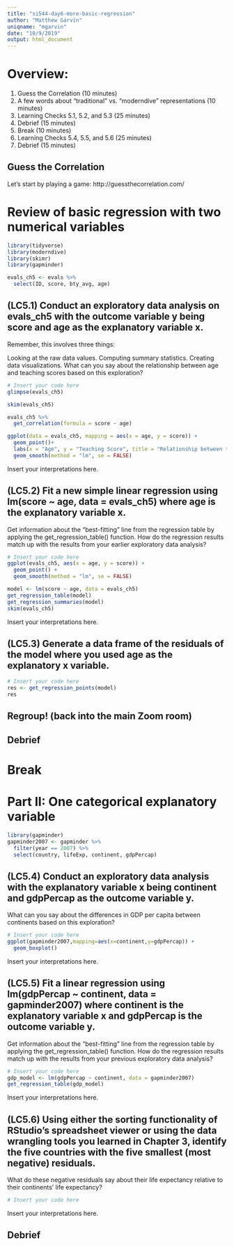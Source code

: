 ```yaml
---
title: "si544-day6-more-basic-regression"
author: "Matthew Garvin"
uniqname: "mgarvin"
date: "10/9/2019"
output: html_document
---
```


# Overview:

1. Guess the Correlation (10 minutes)
2. A few words about "traditional" vs. "moderndive" representations (10 minutes)
3. Learning Checks 5.1, 5.2, and 5.3 (25 minutes)
4. Debrief (15 minutes)
5. Break (10 minutes)
6. Learning Checks 5.4, 5.5, and 5.6 (25 minutes)
7. Debrief (15 minutes)

## Guess the Correlation

Let's start by playing a game:  http://guessthecorrelation.com/

# Review of basic regression with two numerical variables

```r
library(tidyverse)
library(moderndive)
library(skimr)
library(gapminder)
```


```r
evals_ch5 <- evals %>%
  select(ID, score, bty_avg, age)
```


## (LC5.1) Conduct an exploratory data analysis on evals_ch5 with the outcome variable y being score and age as the  explanatory variable x. 

Remember, this involves three things:

Looking at the raw data values.
Computing summary statistics.
Creating data visualizations.
What can you say about the relationship between age and teaching scores based on this exploration?

```r
# Insert your code here
glimpse(evals_ch5)

skim(evals_ch5)

evals_ch5 %>% 
  get_correlation(formula = score ~ age)

ggplot(data = evals_ch5, mapping = aes(x = age, y = score)) +
  geom_point()+
  labs(x = "Age", y = "Teaching Score", title = "Relationship between teaching scores and age") +
  geom_smooth(method = "lm", se = FALSE)
```

Insert your interpretations here.

## (LC5.2) Fit a new simple linear regression using lm(score ~ age, data = evals_ch5) where age is the explanatory variable x. 

Get information about the "best-fitting" line from the regression table by applying the get_regression_table() function. How do the regression results match up with the results from your earlier exploratory data analysis?

```r
# Insert your code here
ggplot(evals_ch5, aes(x = age, y = score)) +
  geom_point() +
  geom_smooth(method = "lm", se = FALSE)

model <- lm(score ~ age, data = evals_ch5)
get_regression_table(model)
get_regression_summaries(model)
skim(evals_ch5)
```

Insert your interpretations here.

## (LC5.3) Generate a data frame of the residuals of the model where you used age as the explanatory x variable.

```r
# Insert your code here
res <- get_regression_points(model)
res
```

## Regroup! (back into the main Zoom room)

## Debrief

# Break

# Part II: One categorical explanatory variable

```r
library(gapminder)
gapminder2007 <- gapminder %>%
  filter(year == 2007) %>%
  select(country, lifeExp, continent, gdpPercap)
```

## (LC5.4) Conduct an exploratory data analysis with the explanatory variable x being continent and  gdpPercap as the outcome variable y. 

What can you say about the differences in GDP per capita between continents based on this exploration?

```r
# Insert your code here
ggplot(gapminder2007,mapping=aes(x=continent,y=gdpPercap)) +
  geom_boxplot()
```

Insert your interpretations here.

## (LC5.5) Fit a  linear regression using lm(gdpPercap ~ continent, data = gapminder2007) where continent is the explanatory variable x and gdpPercap is the outcome variable y. 

Get information about the “best-fitting” line from the regression table by applying the get_regression_table() function. How do the regression results match up with the results from your previous exploratory data analysis?

```r
# Insert your code here
gdp_model <- lm(gdpPercap ~ continent, data = gapminder2007)
get_regression_table(gdp_model)
```

Insert your interpretations here.

## (LC5.6) Using either the sorting functionality of RStudio’s spreadsheet viewer or using the data wrangling tools you learned in Chapter 3, identify the five countries with the five smallest (most negative) residuals.

What do these negative residuals say about their life expectancy relative to their continents’ life expectancy?

```r
# Insert your code here
```

Insert your interpretations here.

## Debrief